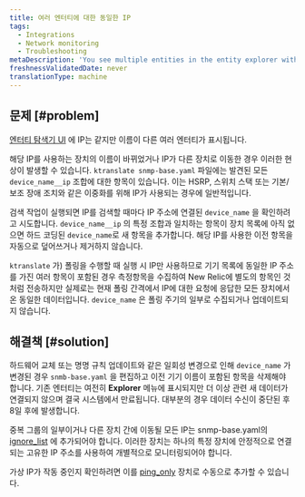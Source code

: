 ```yaml
---
title: 여러 엔터티에 대한 동일한 IP
tags:
  - Integrations
  - Network monitoring
  - Troubleshooting
metaDescription: 'You see multiple entities in the entity explorer with the same IP, but different names.'
freshnessValidatedDate: never
translationType: machine
---
```


## 문제 [#problem]

[엔터티 탐색기 UI](/docs/new-relic-solutions/new-relic-one/core-concepts/new-relic-explorer-view-performance-across-apps-services-hosts#find) 에 IP는 같지만 이름이 다른 여러 엔터티가 표시됩니다.

해당 IP를 사용하는 장치의 이름이 바뀌었거나 IP가 다른 장치로 이동한 경우 이러한 현상이 발생할 수 있습니다. `ktranslate snmp-base.yaml` 파일에는 발견된 모든 `device_name__ip` 조합에 대한 항목이 있습니다. 이는 HSRP, 스위치 스택 또는 기본/보조 장애 조치와 같은 이중화를 위해 IP가 사용되는 경우에 일반적입니다.

검색 작업이 실행되면 IP를 검색할 때마다 IP 주소에 연결된 `device_name` 을 확인하려고 시도합니다. `device_name__ip` 의 특정 조합과 일치하는 항목이 장치 목록에 아직 없으면 하드 코딩된 `device_name`로 새 항목을 추가합니다. 해당 IP를 사용한 이전 항목을 자동으로 덮어쓰거나 제거하지 않습니다.

`ktranslate` 가) 폴링을 수행할 때 실행 시 IP만 사용하므로 기기 목록에 동일한 IP 주소를 가진 여러 항목이 포함된 경우 측정항목을 수집하여 New Relic에 별도의 항목인 것처럼 전송하지만 실제로는 현재 폴링 간격에서 IP에 대한 요청에 응답한 모든 장치에서 온 동일한 데이터입니다. `device_name` 은 폴링 주기의 일부로 수집되거나 업데이트되지 않습니다.

## 해결책 [#solution]

하드웨어 교체 또는 명명 규칙 업데이트와 같은 일회성 변경으로 인해 `device_name` 가 변경된 경우 `snmb-base.yaml` 을 편집하고 이전 기기 이름이 포함된 항목을 삭제해야 합니다. 기존 엔터티는 여전히 <DNT>**Explorer**</DNT> 메뉴에 표시되지만 더 이상 관련 새 데이터가 연결되지 않으며 결국 시스템에서 만료됩니다. 대부분의 경우 데이터 수신이 중단된 후 8일 후에 발생합니다.

중복 그룹의 일부이거나 다른 장치 간에 이동될 모든 IP는 snmp-base.yaml의 [ignore_list](/docs/network-performance-monitoring/advanced/advanced-config/#discovery) 에 추가되어야 합니다. 이러한 장치는 하나의 특정 장치에 안정적으로 연결되는 고유한 IP 주소를 사용하여 개별적으로 모니터링되어야 합니다.

가상 IP가 작동 중인지 확인하려면 이를 [ping_only](/docs/network-performance-monitoring/advanced/advanced-config/#response_time-attribute) 장치로 수동으로 추가할 수 있습니다.
